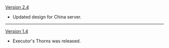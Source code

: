 {{Change History/Header}}
[[Version 2.4]]
* Updated design for China server.
----
[[Version 1.4]]
* Executor's Thorns was released.